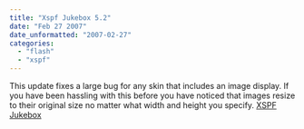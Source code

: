 ```yaml
---
title: "Xspf Jukebox 5.2"
date: "Feb 27 2007"
date_unformatted: "2007-02-27"
categories: 
  - "flash"
  - "xspf"
---
```


This update fixes a large bug for any skin that includes an image display. If you have been hassling with this before you have noticed that images resize to their original size no matter what width and height you specify. [XSPF Jukebox](http://lacymorrow.com/projects/xspf)
